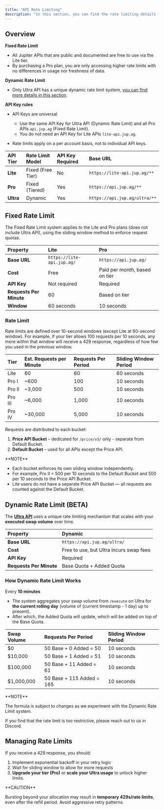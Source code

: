 ```yaml
---
title: "API Rate Limiting"
description: "In this section, you can find the rate limiting details for the Jupiter API."
---
```


## Overview

**Fixed Rate Limit**

* All Jupiter APIs that are public and documented are free to use via the Lite tier.
* By purchasing a Pro plan, you are only accessing higher rate limits with no differences in usage nor freshness of data.

**Dynamic Rate Limit**

* Only Ultra API has a unique dynamic rate limit system, [you can find more details in this section](#dynamic-rate-limit).

**API Key rules**

* API Keys are universal

  * Use the same API Key for Ultra API (Dynamic Rate Limit) and all Pro APIs `api.jup.ag` (Fixed Rate Limit).
  * You do not need an API Key for Lite APIs `lite-api.jup.ag`.

* Rate limits apply on a per account basis, not to individual API keys.

| API Tier  | Rate Limit Model  | API Key Required | Base URL                      |
| :--------- | :----------------- | :---------------- | :----------------------------- |
| **Lite**  | Fixed (Free Tier) | No               | `https://lite-api.jup.ag/**`  |
| **Pro**   | Fixed (Tiered)    | Yes              | `https://api.jup.ag/**`       |
| **Ultra** | Dynamic           | Yes              | `https://api.jup.ag/ultra/**` |

## Fixed Rate Limit

The Fixed Rate Limit system applies to the Lite and Pro plans (does not include Ultra API), using the sliding window method to enforce request quotas.

| Property                | Lite                       | Pro                           |
| :----------------------- | :-------------------------- | :----------------------------- |
| **Base URL**            | `https://lite-api.jup.ag/` | `https://api.jup.ag/`         |
| **Cost**                | Free                       | Paid per month, based on tier |
| **API Key**             | Not required               | Required                      |
| **Requests Per Minute** | 60                         | Based on tier                 |
| **Window**              | 60 seconds                 | 10 seconds                    |

### Rate Limit

Rate limits are defined over 10-second windows (except Lite at 60-second window). For example, if your tier allows 100 requests per 10 seconds, any more within that window will receive a 429 response, regardless of how few you used in the previous window.

| Tier    | Est. Requests per Minute | Requests Per Period | Sliding Window Period |
| :------- | :------------------------ | :------------------- | :--------------------- |
| Lite    | 60                       | 60                  | 60 seconds            |
| Pro I   | \~600                    | 100                 | 10 seconds            |
| Pro II  | \~3,000                  | 500                 | 10 seconds            |
| Pro III | \~6,000                  | 1,000               | 10 seconds            |
| Pro IV  | \~30,000                 | 5,000               | 10 seconds            |

Requests are distributed to each bucket:

1. **Price API Bucket** – dedicated for `/price/v3/` only - separate from Default Bucket.
2. **Default Bucket** – used for all APIs except the Price API.

<Info>
  **NOTE**

  * Each bucket enforces its own sliding window independently.
  * For example, Pro II = 500 per 10 seconds to the Default Bucket and 500 per 10 seconds to the Price API Bucket.
  * Lite users do not have a separate Price API Bucket — all requests are counted against the Default Bucket.
</Info>

## Dynamic Rate Limit (BETA)

The [**Ultra API**](/ultra-api) uses a unique rate limiting mechanism that scales with your **executed swap volume** over time.

| Property                | Dynamic                                 |
| :----------------------- | :--------------------------------------- |
| **Base URL**            | `https://api.jup.ag/ultra/`             |
| **Cost**                | Free to use, but Ultra incurs swap fees |
| **API Key**             | Required                                |
| **Requests Per Minute** | Base Quota + Added Quota                |

### How Dynamic Rate Limit Works

Every **10 minutes**

* The system aggregates your swap volume from `/execute` on Ultra for **the current rolling day** (volume of (current timestamp - 1 day) up to present).
* After which, the Added Quota will update, which will be added on top of the Base Quota.

| Swap Volume | Requests Per Period       | Sliding Window Period |
| :---------- | :------------------------ | :-------------------- |
| $0          | 50 Base + 0 Added = 50    | 10 seconds            |
| $10,000     | 50 Base + 1 Added = 51    | 10 seconds            |
| $100,000    | 50 Base + 11 Added = 61   | 10 seconds            |
| $1,000,000  | 50 Base + 115 Added = 165 | 10 seconds            |

<Info>
  **NOTE**

  The formula is subject to changes as we experiment with the Dynamic Rate Limit system.

  If you find that the rate limit is too restrictive, please reach out to us in Discord.
</Info>

## Managing Rate Limits

If you receive a 429 response, you should:

1. Implement exponential backoff in your retry logic
2. Wait for sliding window to allow for more requests
3. **Upgrade your tier (Pro)** or **scale your Ultra usage** to unlock higher limits.

<Warning>
  **CAUTION**

  Bursting beyond your allocation may result in **temporary 429s/rate limits**, even after the refill period. Avoid aggressive retry patterns.
</Warning>
